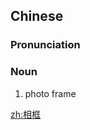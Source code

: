 ==Chinese==
{{zh-forms}}

===Pronunciation===
{{zh-pron
|m=xiàng框
|cat=n
}}

===Noun===
{{zh-noun}}

# photo frame

[[zh:相框]]